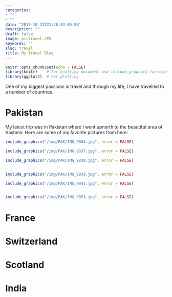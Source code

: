 ```yaml
---
categories:
- ""
- ""
date: "2017-10-31T21:28:43-05:00"
description: ""
draft: false
image: pictravel.JPG
keywords: ""
slug: travel
title: My Travel Blog
---
```


```r
knitr::opts_chunk$set(echo = FALSE)
library(knitr)    # For knitting document and include_graphics function
library(ggplot2)  # For plotting


```

One of my biggest passions is travel and through my life, I have travelled to a number of countries.

# Pakistan

My latest trip was in Pakistan where I went upnorth to the beautiful area of Kashmir. Here are some of my favorite pictures from here:

```r

include_graphics("/img/PAK/IMG_9804.jpg", error = FALSE)

include_graphics("/img/PAK/IMG_9837.jpg", error = FALSE)

```


```r
include_graphics("/img/PAK/IMG_9838.jpg", error = FALSE)


include_graphics("/img/PAK/IMG_9839.jpg", error = FALSE)
```


```r
include_graphics("/img/PAK/IMG_9841.jpg", error = FALSE)


include_graphics("/img/PAK/IMG_9853.jpg", error = FALSE)
```

# France

# Switzerland

# Scotland

# India
